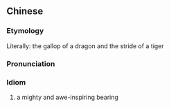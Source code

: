 {{also|龙骧虎步}}
==Chinese==
{{zh-forms|s=龙骧虎步|type=112}}

===Etymology===
Literally: the gallop of a dragon and the stride of a tiger

===Pronunciation===
{{zh-pron
|m=lóng xiāng hǔbù
|cat=id
}}

===Idiom===
{{zh-idiom}}

# a mighty and awe-inspiring bearing